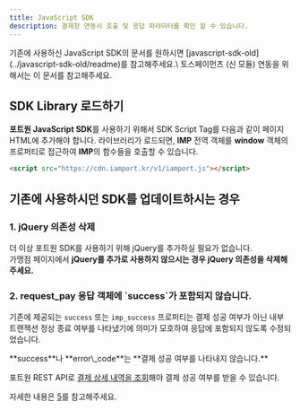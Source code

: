 ```yaml
---
title: JavaScript SDK
description: 결제창 연동시 호출 및 응답 파라미터를 확인 할 수 있습니다.
---
```



<Hint style="info">
기존에 사용하신 JavaScript SDK의 문서를 원하시면 [javascript-sdk-old](../javascript-sdk-old/readme)를 참고해주세요.\
토스페이먼츠 (신 모듈) 연동을 위해서는 이 문서를 참고해주세요.

</Hint>

## SDK Library 로드하기 <a href="#sdk-library" id="sdk-library"></a>

**포트원 JavaScript SDK**를 사용하기 위해서 SDK Script Tag를 다음과 같이 페이지 HTML에 추가해야 합니다. 라이브러리가 로드되면, **IMP** 전역 객체를 **window** 객체의 프로퍼티로 접근하여 **IMP**의 함수들을 호출할 수 있습니다.

```html title="HTML"
<script src="https://cdn.iamport.kr/v1/iamport.js"></script>
```

## 기존에 사용하시던 SDK를 업데이트하시는 경우

### 1. jQuery 의존성 삭제

더 이상 포트원 SDK를 사용하기 위해 jQuery를 추가하실 필요가 없습니다.\
가맹점 페이지에서 **jQuery를 추가로 사용하지 않으시는 경우 jQuery 의존성을 삭제해주세요.**

### **2. request_pay 응답 객체에 \`success\`가 포함되지 않습니다.**

기존에 제공되는 `success` 또는 `imp_success` 프로퍼티는 결제 성공 여부가 아닌 내부 트랜잭션 정상 종료 여부를 나타냈기에 의미가 모호하여 응답에 포함되지 않도록 수정되었습니다.

<Hint style="danger">
**success**나 **error\_code**는 **결제 성공 여부를 나타내지 않습니다.**

포트원 REST API로 [결제 상세 내역을 조회](../../api/api-1/api-7)해야 결제 성공 여부를 받을 수 있습니다.

자세한 내용은 [5](../../auth/guide/5/ "mention")를 참고해주세요.

</Hint>
